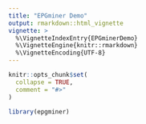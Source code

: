 ```yaml
---
title: "EPGminer Demo"
output: rmarkdown::html_vignette
vignette: >
  %\VignetteIndexEntry{EPGminerDemo}
  %\VignetteEngine{knitr::rmarkdown}
  %\VignetteEncoding{UTF-8}
---
```


```r
knitr::opts_chunk$set(
  collapse = TRUE,
  comment = "#>"
)
```

```r
library(epgminer)
```

